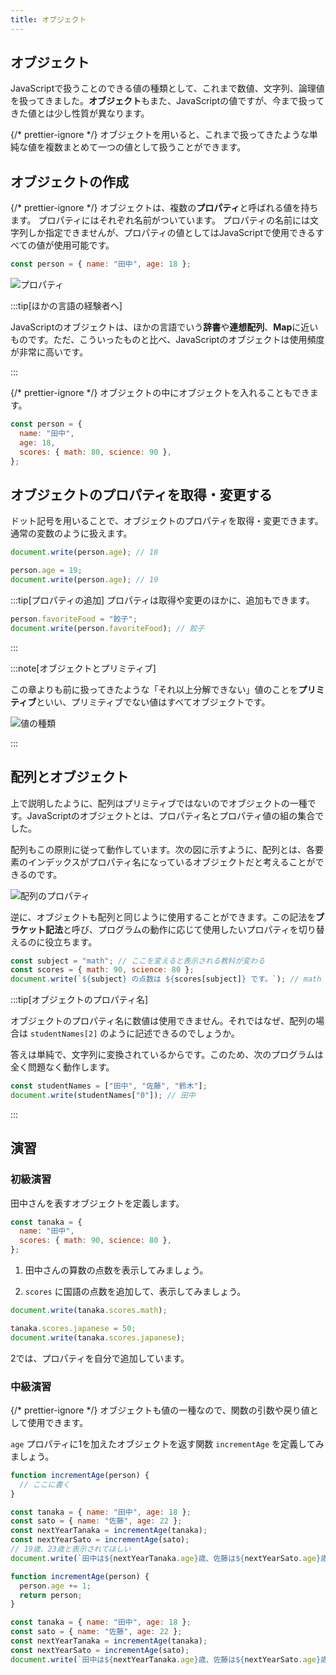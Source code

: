 ```yaml
---
title: オブジェクト
---
```


## <Term>オブジェクト</Term>

JavaScriptで扱うことのできる<Term>値</Term>の種類として、これまで<Term>数値</Term>、<Term>文字列</Term>、<Term>論理値</Term>を扱ってきました。<Term>**オブジェクト**</Term>もまた、<Term>JavaScript</Term>の<Term>値</Term>ですが、今まで扱ってきた<Term>値</Term>とは少し性質が異なります。

{/* prettier-ignore */}
<Term>オブジェクト</Term>を用いると、これまで扱ってきたような単純な<Term>値</Term>を複数まとめて一つの<Term>値</Term>として扱うことができます。

## <Term>オブジェクト</Term>の作成

{/* prettier-ignore */}
<Term>オブジェクト</Term>は、複数の<Term>**プロパティ**</Term>と呼ばれる<Term>値</Term>を持ちます。
<Term>プロパティ</Term>にはそれぞれ名前がついています。
<Term>プロパティ</Term>の名前には文字列しか指定できませんが、<Term>プロパティ</Term>の<Term>値</Term>としては<Term>JavaScript</Term>で使用できるすべての<Term>値</Term>が使用可能です。

```javascript
const person = { name: "田中", age: 18 };
```

![プロパティ](properties.png)

:::tip[ほかの言語の経験者へ]

JavaScriptの<Term>オブジェクト</Term>は、ほかの言語でいう**辞書**や**連想配列**、**Map**に近いものです。ただ、こういったものと比べ、JavaScriptの<Term>オブジェクト</Term>は使用頻度が非常に高いです。

:::

{/* prettier-ignore */}
<Term>オブジェクト</Term>の中に<Term>オブジェクト</Term>を入れることもできます。

```javascript
const person = {
  name: "田中",
  age: 18,
  scores: { math: 80, science: 90 },
};
```

## <Term>オブジェクト</Term>の<Term>プロパティ</Term>を取得・変更する

ドット記号を用いることで、<Term>オブジェクト</Term>の<Term>プロパティ</Term>を取得・変更できます。通常の<Term>変数</Term>のように扱えます。

```javascript
document.write(person.age); // 18

person.age = 19;
document.write(person.age); // 19
```

:::tip[プロパティの追加]
プロパティは取得や変更のほかに、追加もできます。

```javascript
person.favoriteFood = "餃子";
document.write(person.favoriteFood); // 餃子
```

:::

:::note[<Term>オブジェクト</Term>とプリミティブ]

この章よりも前に扱ってきたような「それ以上分解できない」<Term>値</Term>のことを<Term>**プリミティブ**</Term>といい、<Term>プリミティブ</Term>でない値はすべて<Term>オブジェクト</Term>です。

![値の種類](./value-types-with-object.drawio.svg)

:::

## 配列とオブジェクト

上で説明したように、配列はプリミティブではないのでオブジェクトの一種です。JavaScriptのオブジェクトとは、プロパティ名とプロパティ値の組の集合でした。

配列もこの原則に従って動作しています。次の図に示すように、配列とは、各要素のインデックスがプロパティ名になっているオブジェクトだと考えることができるのです。

![配列のプロパティ](./array-properties.png)

逆に、オブジェクトも配列と同じように使用することができます。この記法を**ブラケット記法**と呼び、プログラムの動作に応じて使用したいプロパティを切り替えるのに役立ちます。

```javascript
const subject = "math"; // ここを変えると表示される教科が変わる
const scores = { math: 90, science: 80 };
document.write(`${subject} の点数は ${scores[subject]} です。`); // math の点数は 90 です。
```

:::tip[オブジェクトのプロパティ名]

オブジェクトのプロパティ名に数値は使用できません。それではなぜ、配列の場合は `studentNames[2]` のように記述できるのでしょうか。

答えは単純で、文字列に変換されているからです。このため、次のプログラムは全く問題なく動作します。

```javascript
const studentNames = ["田中", "佐藤", "鈴木"];
document.write(studentNames["0"]); // 田中
```

:::

## 演習

### 初級演習

田中さんを表すオブジェクトを定義します。

```javascript
const tanaka = {
  name: "田中",
  scores: { math: 90, science: 80 },
};
```

1. 田中さんの算数の点数を表示してみましょう。

2. `scores` に国語の点数を追加して、表示してみましょう。

<Answer title="成績表示">

```javascript title="1の解答"
document.write(tanaka.scores.math);
```

<ViewSource url={import.meta.url} path="_samples/view-math-score" />

```javascript title="2の解答"
tanaka.scores.japanese = 50;
document.write(tanaka.scores.japanese);
```

<ViewSource url={import.meta.url} path="_samples/add-and-view-Japanese-score" />

2では、プロパティを自分で追加しています。

</Answer>

### 中級演習

{/* prettier-ignore */}
<Term>オブジェクト</Term>も<Term>値</Term>の一種なので、<Term>関数</Term>の<Term>引数</Term>や<Term>戻り値</Term>として使用できます。

`age` <Term>プロパティ</Term>に1を加えた<Term>オブジェクト</Term>を返す関数 `incrementAge` を定義してみましょう。

```javascript
function incrementAge(person) {
  // ここに書く
}

const tanaka = { name: "田中", age: 18 };
const sato = { name: "佐藤", age: 22 };
const nextYearTanaka = incrementAge(tanaka);
const nextYearSato = incrementAge(sato);
// 19歳、23歳と表示されてほしい
document.write(`田中は${nextYearTanaka.age}歳、佐藤は${nextYearSato.age}歳`);
```

<Answer title="年齢を増やす">

```javascript
function incrementAge(person) {
  person.age += 1;
  return person;
}

const tanaka = { name: "田中", age: 18 };
const sato = { name: "佐藤", age: 22 };
const nextYearTanaka = incrementAge(tanaka);
const nextYearSato = incrementAge(sato);
document.write(`田中は${nextYearTanaka.age}歳、佐藤は${nextYearSato.age}歳`);
```

<ViewSource url={import.meta.url} path="_samples/incrementAge" />

</Answer>

